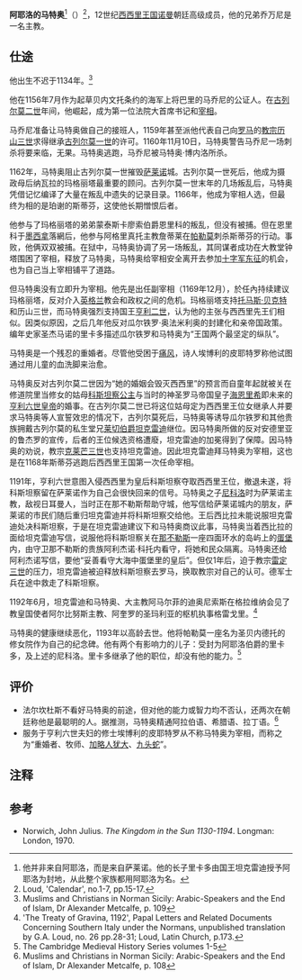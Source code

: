 {{Infobox Biography
| subject_name   = 阿耶洛的馬特奧
| image_name     = 
| image_size     = 
| image_caption  =
| date_of_birth  = 12世紀
| place_of_birth = 生地待考
| date_of_death  = 1193年7月21日
| place_of_death = 卒地待考
| occupation     = [[西西里王国|西西里王国]][[诺曼人|诺曼]]朝廷高级成员
}}

'''阿耶洛的马特奥'''<ref>他并非来自阿耶洛，而是来自萨莱诺。他的长子里卡多由国王坦克雷迪授予阿耶洛为封地，从此整个家族都用阿耶洛为名。</ref>（{{bd|12世纪||1193年|7月21日|catIdx=M}}）<ref>Loud, 'Calendar', no.1-7, pp.15-17.</ref>，12世纪[[西西里王国|西西里王国]][[诺曼人|诺曼]]朝廷高级成员，他的兄弟乔万尼是一名主教。

== 仕途 ==
他出生不迟于1134年。<ref>Muslims and Christians in Norman Sicily: Arabic-Speakers and the End of Islam, Dr Alexander Metcalfe, p. 109</ref>

他在1156年7月作为起草贝内文托条约的海军上将巴里的马乔尼的公证人。在[[古列尔莫二世_(西西里)|古列尔莫二世]]年间，他崛起，成为第一位法院大首席书记和[[宰相|宰相]]。

马乔尼准备让马特奥做自己的接班人，1159年甚至派他代表自己向[[罗马|罗马]]的[[教宗|教宗]][[历山三世|历山三世]]求得继承[[古列尔莫一世_(西西里)|古列尔莫一世]]的许可。1160年11月10日，马特奥警告马乔尼一场刺杀将要来临，无果。马特奥逃跑，马乔尼被马特奥·博内洛所杀。

1162年，马特奥阻止古列尔莫一世摧毁[[萨莱诺|萨莱诺]]城。古列尔莫一世死后，他成为摄政母后纳瓦拉的玛格丽塔最重要的顾问。古列尔莫一世末年的几场叛乱后，马特奥凭借记忆编译了大量在叛乱中遗失的记录目录。1166年，他成为宰相人选，但最终为相的是珀谢的斯蒂芬，这使他长期憎恨后者。

他参与了玛格丽塔的弟弟蒙泰斯卡廖索伯爵恩里科的叛乱，但没有被捕。但在恩里科于[[墨西拿|墨西拿]]落網后，他参与阿格里真托主教詹蒂莱在[[帕勒莫|帕勒莫]]刺杀斯蒂芬的行动。事败，他俩双双被捕。在狱中，马特奥协调了另一场叛乱，其同谋者成功在大教堂钟塔围困了宰相，释放了马特奥，马特奥给宰相安全离开去参加[[十字军东征|十字军东征]]的机会，也为自己当上宰相铺平了道路。

但马特奥没有立即升为宰相。他先是出任副宰相（1169年12月），於任內持续建议玛格丽塔，反对介入[[英格兰|英格兰]]教会和政权之间的危机。玛格丽塔支持[[托马斯·贝克特|托马斯·贝克特]]和历山三世，而马特奥强烈支持国王[[亨利二世_(英格兰)|亨利二世]]，认为他的主张与西西里先王们相似。因类似原因，之后几年他反对瓜尔铁罗·奥法米利奥的封建化和亲帝国政策。编年史家圣杰马诺的里卡多描述瓜尔铁罗和马特奥为“王国两个最坚定的纵队”。

马特奥是一个残忍的重婚者。尽管他受困于[[痛风|痛风]]，诗人埃博利的皮耶特罗称他试图通过用儿童的血洗脚来治愈。

马特奥反对古列尔莫二世因为“她的婚姻会毁灭西西里”的预言而自童年起就被关在修道院里当修女的姑母[[科斯坦察_(西西里女王)|科斯坦察公主]]与当时的神圣罗马帝国皇子[[亨利六世_(神圣罗马帝国)|海恩里希]]即未来的[[亨利六世_(神圣罗马帝国)|亨利六世皇帝]]的婚事。在古列尔莫二世已将这位姑母定为西西里王位女继承人并要求马特奥等人宣誓效忠的情况下，古列尔莫死后，马特奥等诱导瓜尔铁罗和其他贵族拥戴古列尔莫的私生堂兄[[西西里的坦克雷迪|莱切伯爵坦克雷迪]]继位。因马特奥所做的反对安德里亚的鲁杰罗的宣传，后者的王位候选资格遭廢，坦克雷迪的加冕得到了保障。因马特奥的劝说，教宗[[克莱芒三世|克莱芒三世]]也支持坦克雷迪。因此坦克雷迪拜马特奥为宰相，这也是在1168年斯蒂芬逃跑后西西里王国第一次任命宰相。

1191年，亨利六世意图入侵西西里为皇后科斯坦察夺取西西里王位，撤退未遂，将科斯坦察留在萨莱诺作为自己会很快回来的信号。马特奥之子[[阿耶洛的尼科洛|尼科洛]]时为萨莱诺主教，敌视日耳曼人，当时正在那不勒斯帮助守城，他写信给萨莱诺城内的朋友，萨莱诺的市民们随后重归坦克雷迪并将科斯坦察交给他。王后西比拉未能说服坦克雷迪处决科斯坦察，于是在坦克雷迪建议下和马特奥商议此事，马特奥当着西比拉的面给坦克雷迪写信，说服他将科斯坦察关在[[那不勒斯|那不勒斯]]一座四面环水的岛屿上的[[蛋堡|蛋堡]]内，由守卫那不勒斯的贵族阿利杰诺·科托内看守，将她和民众隔离。马特奥还给阿利杰诺写信，要他“妥善看守大海中蛋堡里的皇后”。但仅1年后，迫于教宗[[雷定三世|雷定三世]]的压力，坦克雷迪被迫释放科斯坦察去罗马，换取教宗对自己的认可。德军士兵在途中救走了科斯坦察。

1192年6月，坦克雷迪和马特奥、大主教阿马尔菲的迪奥尼索斯在格拉维纳会见了教皇国使者阿尔比努斯主教、阿奎罗的圣玛利亚的枢机执事格雷戈里。<ref>'The Treaty of Gravina,
1192', Papal Letters and Related Documents Concerning Southern Italy under the Normans, unpublished translation by G.A. Loud, no. 26 pp.28-31; Loud, Latin Church, p.173. </ref>

马特奥的健康继续恶化，1193年以高龄去世。他将帕勒莫一座名为圣贝内德托的修女院作为自己的纪念碑。他有两个有影响力的儿子：受封为阿耶洛伯爵的里卡多，及上述的尼科洛。里卡多继承了他的职位，却没有他的能力。<ref>The Cambridge Medieval History Series volumes 1-5</ref>

== 评价 ==
*法尔坎杜斯不看好马特奥的前途，但对他的能力或智力均不否认，还两次在朝廷称他是最聪明的人。据推测，马特奥精通阿拉伯语、希腊语、拉丁语。<ref>Muslims and Christians in Norman Sicily: Arabic-Speakers and the End of Islam, Dr Alexander Metcalfe, p. 108</ref>
*服务于亨利六世夫妇的修士埃博利的皮耶特罗从不称马特奥为宰相，而称之为“重婚者、牧师、[[加略人犹大|加略人犹大]]、[[勒拿九头蛇|九头蛇]]”。

== 注释 ==
{{reflist}}

== 参考 ==
*Norwich, John Julius. ''The Kingdom in the Sun 1130-1194''. Longman: London, 1970.